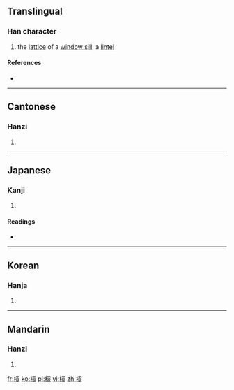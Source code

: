 {{also|棂}}
==Translingual==

===Han character===
{{Han char|rn=75|rad=木|as=24|sn=28|four=4191<sub>4</sub>|canj=木一月人 (DMBO)}}

# the [[lattice]] of a [[window sill]], a [[lintel]]

====References====
* {{Han ref|kx=0564.260|dkj=15985|dj=0953.310|hdz=21327.100|uh=6B1E|ud=27422|bh=F9BB|bd=63931}}

----

==Cantonese==

===Hanzi===
{{yue-hanzi|jyut=|y=ling4|sim=棂}}

# {{defn|lang=yue|sort=木24}}

----

==Japanese==

===Kanji===
{{ja-kanji|grade=|rs=木24}}

# {{defn|lang=ja|sort=木24}}

====Readings====
* {{ja-readings|on=[[れい]] (rei), [[りょう]] (ryō)|kun=}}

----

==Korean==

===Hanja===
{{ko-hanja|hangeul=령>영|eumhun=|rv=ryeong>yeong|mr=ryŏng>yŏng|y=lyeng>yeng}}

# {{defn|lang=ko|sort=木24}}

----

==Mandarin==

===Hanzi===
{{cmn-hanzi|sim=棂|pin=[[líng]] ([[ling2]])|wg=ling<sup>2</sup>}}

# {{defn|lang=cmn|sort=木24}}

[[fr:欞]]
[[ko:欞]]
[[pl:欞]]
[[vi:欞]]
[[zh:欞]]